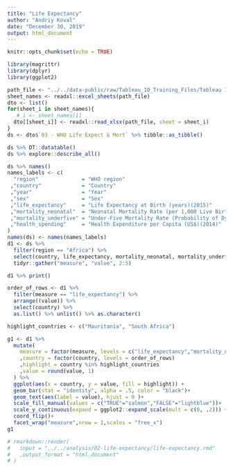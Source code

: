 ```yaml
---
title: "Life Expectancy"
author: "Andriy Koval"
date: "December 30, 2019"
output: html_document
---
```


```r
knitr::opts_chunk$set(echo = TRUE)
```

```r
library(magrittr)
library(dplyr)
library(ggplot2)
```


```r
path_file <- "../../data-public/raw/Tableau_10_Training_Files/Tableau 10 Training Practice Data.xlsx"
sheet_names <- readxl::excel_sheets(path_file)
dto <- list()
for(sheet_i in sheet_names){
   # i <- sheet_names[1]
  dto[[sheet_i]] <- readxl::read_xlsx(path_file, sheet = sheet_i)
}
ds <- dto$`03 - WHO Life Expect & Mort` %>% tibble::as_tibble()
```


```r
ds %>% DT::datatable()
ds %>% explore::describe_all()
```

```r
ds %>% names()
names_labels <- c(
  "region"              = "WHO region"                                                                           
 ,"country"             = "Country"                                                                              
 ,"year"                = "Year"                                                                                 
 ,"sex"                 = "Sex"                                                                                  
 ,"life_expectancy"     = "Life Expectancy at Birth (years)(2015)"                                               
 ,"mortality_neonatal"  = "Neonatal Mortality Rate (per 1,000 Live Births)(2015)"                                
 ,"mortality_underfive" = "Under-Five Mortality Rate (Probability of Dying by Age 5 per 1,000 Live Births)(2015)"
 ,"health_spending"     = "Health Expenditure per Capita (US$)(2014)" 
)
names(ds) <- names(names_labels)
d1 <- ds %>% 
  filter(region == "Africa") %>% 
  select(country, life_expectancy, mortality_neonatal, mortality_underfive, health_spending) %>% 
  tidyr::gather("measure", "value", 2:5)

d1 %>% print()
```

```r
order_of_rows <- d1 %>%
  filter(measure == "life_expectancy") %>% 
  arrange((value)) %>% 
  select(country) %>% 
  as.list() %>% unlist() %>% as.character()

highlight_countries <- c("Mauritania", "South Africa")

g1 <- d1 %>% 
  mutate(
    measure = factor(measure, levels = c("life_expectancy","mortality_neonatal","mortality_underfive","health_spending"))
    ,country = factor(country, levels = order_of_rows)
    ,highlight = country %in% highlight_countries
    ,value = round(value, 1)
  ) %>% 
  ggplot(aes(x = country, y = value, fill = highlight)) +
  geom_bar(stat = "identity", alpha = .5, color = "black")+
  geom_text(aes(label = value), hjust = 0 )+
  scale_fill_manual(values = c("TRUE"="salmon","FALSE"="lightblue"))+
  scale_y_continuous(expand = ggplot2::expand_scale(mult = c(0, .2))) +
  coord_flip()+
  facet_wrap("measure",nrow = 1,scales = "free_x")
g1

```

```r
# rmarkdown::render(
#   input = "../../analysis/02-life-expectancy/life-expectancy.rmd"
#   ,output_format = "html_document"
# )

```



